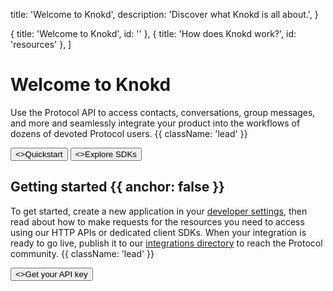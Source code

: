 
  title: 'Welcome to Knokd',
  description:
    'Discover what Knokd is all about.',
}

  { title: 'Welcome to Knokd', id: '' },
  { title: 'How does Knokd work?', id: 'resources' },
]

<HeroPattern />

# Welcome to Knokd

Use the Protocol API to access contacts, conversations, group messages, and more and seamlessly integrate your product into the workflows of dozens of devoted Protocol users. {{ className: 'lead' }}

<div className="not-prose mb-16 mt-6 flex gap-3">
  <Button href="/quickstart" arrow="right">
    <>Quickstart</>
  </Button>
  <Button href="/sdks" variant="outline">
    <>Explore SDKs</>
  </Button>
</div>

## Getting started {{ anchor: false }}

To get started, create a new application in your [developer settings](#), then read about how to make requests for the resources you need to access using our HTTP APIs or dedicated client SDKs. When your integration is ready to go live, publish it to our [integrations directory](#) to reach the Protocol community. {{ className: 'lead' }}

<div className="not-prose">
  <Button href="/sdks" variant="text" arrow="right">
    <>Get your API key</>
  </Button>
</div>

<Guides />

<Resources />
